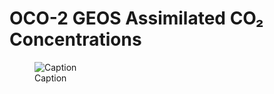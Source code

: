 # OCO-2 GEOS Assimilated CO₂ Concentrations

![Caption](./media/oco2geos-co2-daygrid-v10r_Data_Flow.png)